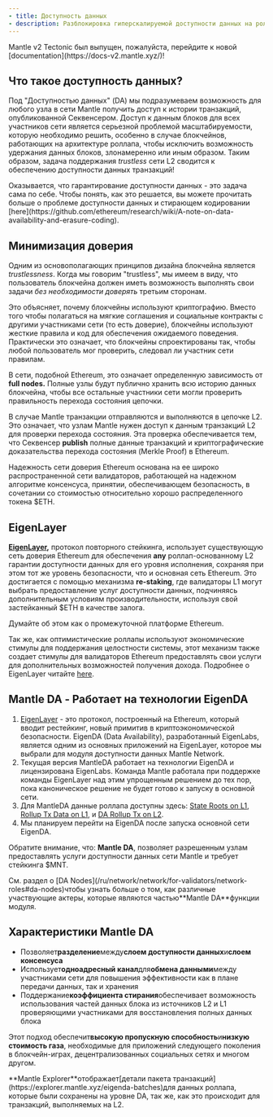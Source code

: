 ```yaml
---
- title: Доступность данных
- description: Разблокировка гиперскалируемой доступности данных на роллапе Layer 2
---
```


<Warning>
  Mantle v2 Tectonic был выпущен, пожалуйста, перейдите к новой [documentation](https://docs-v2.mantle.xyz/)!
</Warning>

## Что такое доступность данных?

Под "Доступностью данных" (DA) мы подразумеваем возможность для любого узла в сети Mantle получить доступ к истории транзакций, опубликованной Секвенсером. Доступ к данным блоков для всех участников сети является серьезной проблемой масштабируемости, которую необходимо решить, особенно в случае блокчейнов, работающих на архитектуре роллапа, чтобы исключить возможность удержания данных блоков, злонамеренно или иным образом. Таким образом, задача поддержания *trustless* сети L2 сводится к обеспечению доступности данных транзакций!

<Info>
  Оказывается, что гарантирование доступности данных - это задача сама по себе. Чтобы понять, как это решается, вы можете прочитать больше о проблеме доступности данных и стирающем кодировании [here](https://github.com/ethereum/research/wiki/A-note-on-data-availability-and-erasure-coding).
</Info>

## Минимизация доверия

Одним из основополагающих принципов дизайна блокчейна является *trustlessness*. Когда мы говорим "trustless", мы имеем в виду, что пользователь блокчейна должен иметь возможность выполнять свои задачи *без необходимости доверять* третьим сторонам.

Это объясняет, почему блокчейны используют криптографию. Вместо того чтобы полагаться на мягкие соглашения и социальные контракты с другими участниками сети (то есть доверие), блокчейны используют жесткие правила и код для обеспечения ожидаемого поведения. Практически это означает, что блокчейны спроектированы так, чтобы любой пользователь мог проверить, следовал ли участник сети правилам.

В сети, подобной Ethereum, это означает определенную зависимость от **full nodes.** Полные узлы будут публично хранить всю историю данных блокчейна, чтобы все остальные участники сети могли проверить правильность перехода состояния цепочки.

В случае Mantle транзакции отправляются и выполняются в цепочке L2. Это означает, что узлам Mantle нужен доступ к данным транзакций L2 для проверки перехода состояния. Эта проверка обеспечивается тем, что Секвенсер **publish** полные данные транзакций и криптографические доказательства перехода состояния (Merkle Proof) в Ethereum.

Надежность сети доверия Ethereum основана на ее широко распространенной сети валидаторов, работающей на надежном алгоритме консенсуса, принятии, обеспечивающем безопасность, в сочетании со стоимостью относительно хорошо распределенного токена \$ETH.

## EigenLayer

[**EigenLayer**](https://www.eigenlayer.com/)**,** протокол повторного стейкинга, использует существующую сеть доверия Ethereum для обеспечения **any** роллап-основанному L2 гарантии доступности данных для его уровня исполнения, сохраняя при этом тот же уровень безопасности, что и основная сеть Ethereum. Это достигается с помощью механизма **re-staking**, где валидаторы L1 могут выбрать предоставление услуг доступности данных, подчиняясь дополнительным условиям производительности, используя свой застейканный \$ETH в качестве залога.

<Info>
  Думайте об этом как о промежуточной платформе Ethereum.
</Info>

Так же, как оптимистические роллапы используют экономические стимулы для поддержания целостности системы, этот механизм также создает стимулы для валидаторов Ethereum предоставлять свои услуги для дополнительных возможностей получения дохода. Подробнее о EigenLayer читайте [here](https://ethresear.ch/t/an-eigenlayer-centric-roadmap-or-cancel-sharding/14141#what-is-eigenlayer-1).

## Mantle DA - Работает на технологии EigenDA

1. [EigenLayer](https://www.eigenlayer.xyz/) - это протокол, построенный на Ethereum, который вводит рестейкинг, новый примитив в криптоэкономической безопасности. EigenDA (Data Availability), разработанный EigenLabs, является одним из основных приложений на EigenLayer, которое мы выбрали для модуля доступности данных Mantle Network.
2. Текущая версия MantleDA работает на технологии EigenDA и лицензирована EigenLabs. Команда Mantle работала при поддержке команды EigenLayer над этим упрощенным решением до тех пор, пока каноническое решение не будет готово к запуску в основной сети.
3. Для MantleDA данные роллапа доступны здесь: [State Roots on L1](https://etherscan.io/address/0x89E9D387555AF0cDE22cb98833Bae40d640AD7fa/advanced#internaltx), [Rollup Tx Data on L1](https://etherscan.io/address/0x291dc3819b863e19b0a9b9809F8025d2EB4aaE93), и [DA Rollup Tx on L2](https://explorer.mantle.xyz/eigenda-batches?batch_index=1196\&page_number=1\&page_size=50\&pages_limit=25).
4. Мы планируем перейти на EigenDA после запуска основной сети EigenDA.

Обратите внимание, что: **Mantle DA**, позволяет разрешенным узлам предоставлять услуги доступности данных сети Mantle и требует стейкинга \$MNT.

<Info>
  См. раздел о [DA Nodes](/ru/network/network/for-validators/network-roles#da-nodes)чтобы узнать больше о том, как различные участвующие актеры, которые являются частью**Mantle DA**функции модуля.
</Info>

## Характеристики Mantle DA

* Позволяет**разделение**между**слоем доступности данных**и**слоем консенсуса**
* Использует**одноадресный канал**для**обмена данными**между участниками сети для повышения эффективности как в плане передачи данных, так и хранения
* Поддержание**коэффициента стирания**обеспечивает возможность использования частей данных блока из источников L2 и L1 проверяющими участниками для восстановления полных данных блока

Этот подход обеспечит**высокую пропускную способность**и**низкую стоимость газа**, необходимые для приложений следующего поколения в блокчейн-играх, децентрализованных социальных сетях и многом другом.

<Info>
  **Mantle Explorer**отображает[детали пакета транзакций](https://explorer.mantle.xyz/eigenda-batches)для данных роллапа, которые были сохранены на уровне DA, так же, как это происходит для транзакций, выполняемых на L2.
</Info>
